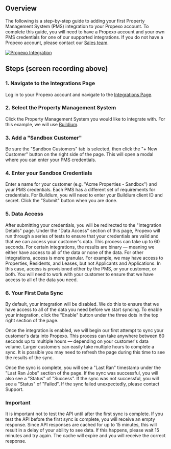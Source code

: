 ## Overview
The following is a step-by-step guide to adding your first Property Management System (PMS) integration to your Propexo account. To complete this guide, you will need to have a Propexo account and your own PMS credentials for one of our supported integrations. If you do not have a Propexo account, please contact our [Sales team](https://www.propexo.com/schedule-a-call).

[![Propexo Integration](https://propify-public-assets.s3.amazonaws.com/docs/first-integration.gif)](https://app.propexo.com/integrations)

## Steps (screen recording above)

### 1. Navigate to the Integrations Page
Log in to your Propexo account and navigate to the [Integrations Page](https://app.propexo.com/integrations).

### 2. Select the Property Management System
Click the Property Management System you would like to integrate with. For this example, we will use [Buildium](https://www.buildium.com/).

### 3. Add a "Sandbox Customer"
Be sure the "Sandbox Customers" tab is selected, then click the "+ New Customer" button on the right side of the page. This will open a modal where you can enter your PMS credentials.

### 4. Enter your Sandbox Credentials
Enter a name for your customer (e.g. "Acme Properties - Sandbox") and your PMS credentials. Each PMS has a different set of requirements for credentials. For Buildium, you will need to enter your Buildium client ID and secret. Click the "Submit" button when you are done.

### 5. Data Access
After submitting your credentials, you will be redirected to the "Integration Details" page. Under the "Data Access" section of this page, Propexo will run through a series of tests to ensure that your credentials are valid and that we can access your customer's data. This process can take up to 60 seconds. For certain integrations, the results are binary — meaning we either have access to all of the data or none of the data. For other integrations, access is more granular. For example, we may have access to Properties, Residents, and Leases, but not Applicants and Applications. In this case, access is provisioned either by the PMS, or your customer, or both. You will need to work with your customer to ensure that we have access to all of the data you need.

### 6. Your First Data Sync
By default, your integration will be disabled. We do this to ensure that we have access to all of the data you need before we start syncing. To enable your integration, click the "Enable" button under the three dots in the top right section of the page.

Once the integration is enabled, we will begin our first attempt to sync your customer's data into Propexo. This process can take anywhere between 60 seconds up to multiple hours — depending on your customer's data volume. Larger customers can easily take multiple hours to complete a sync. It is possible you may need to refresh the page during this time to see the results of the sync.

Once the sync is complete, you will see a "Last Ran" timestamp under the "Last Ran Jobs" section of the page. If the sync was successful, you will also see a "Status" of "Success". If the sync was not successful, you will see a "Status" of "Failed". If the sync failed unexpectedly, please contact Support.

### Important
It is important not to test the API until after the first sync is complete. If you test the API before the first sync is complete, you will receive an empty response. Since API responses are cached for up to 15 minutes, this will result in a delay of your ability to see data. If this happens, please wait 15 minutes and try again. The cache will expire and you will receive the correct response.